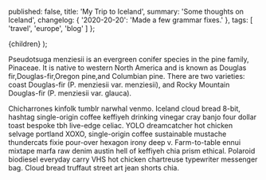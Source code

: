 
  published: false,
  title: 'My Trip to Iceland',
  summary: 'Some thoughts on Iceland',
  changelog: {
    '2020-20-20': 'Made a few grammar fixes.'
  },
  tags: [
    'travel', 'europe', 'blog'
  ]
};

  <DefaultLayout>{children}</DefaultLayout>
);

Pseudotsuga menziesii is an evergreen conifer species in the pine family, Pinaceae. It is native to western North America and is known as Douglas fir,Douglas-fir,Oregon pine,and Columbian pine. There are two varieties: coast Douglas-fir (P. menziesii var. menziesii), and Rocky Mountain Douglas-fir (P. menziesii var. glauca).

Chicharrones kinfolk tumblr narwhal venmo. Iceland cloud bread 8-bit, hashtag single-origin coffee keffiyeh drinking vinegar cray banjo four dollar toast bespoke tbh live-edge celiac. YOLO dreamcatcher hot chicken selvage portland XOXO, single-origin coffee sustainable mustache thundercats fixie pour-over hexagon irony deep v. Farm-to-table ennui mixtape marfa raw denim austin hell of keffiyeh chia prism ethical. Polaroid biodiesel everyday carry VHS hot chicken chartreuse typewriter messenger bag. Cloud bread truffaut street art jean shorts chia.